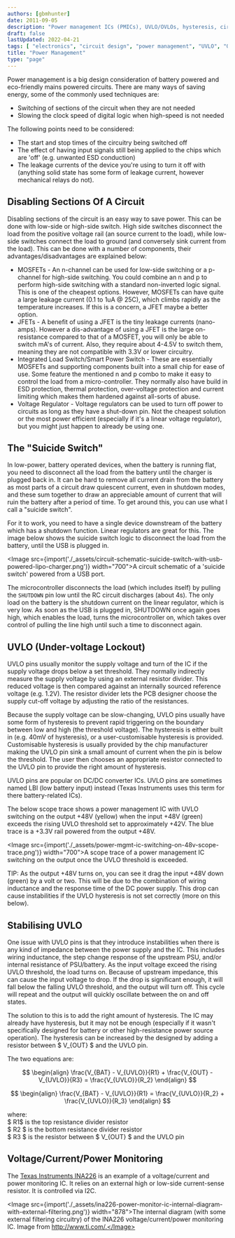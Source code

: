 ```yaml
---
authors: [gbmhunter]
date: 2011-09-05
description: "Power management ICs (PMICs), UVLO/OVLOs, hysteresis, circuit disabling, suicide switches and more info on power management."
draft: false
lastUpdated: 2022-04-21
tags: [ "electronics", "circuit design", "power management", "UVLO", "OVLO", "hysteresis", "oscillations", "ICs", "suicide switches", "power monitoring" ]
title: "Power Management"
type: "page"
---
```



Power management is a big design consideration of battery powered and eco-friendly mains powered circuits. There are many ways of saving energy, some of the commonly used techniques are:

* Switching of sections of the circuit when they are not needed
* Slowing the clock speed of digital logic when high-speed is not needed

The following points need to be considered:

* The start and stop times of the circuitry being switched off
* The effect of having input signals still being applied to the chips which are 'off' (e.g. unwanted ESD conduction)
* The leakage currents of the device you're using to turn it off with (anything solid state has some form of leakage current, however mechanical relays do not).

## Disabling Sections Of A Circuit

Disabling sections of the circuit is an easy way to save power. This can be done with  low-side or high-side switch. High side switches disconnect the load from the positive voltage rail (an source current to the load), while low-side switches connect the load to ground (and conversely sink current from the load). This can be done with a number of components, their advantages/disadvantages are explained below:

* MOSFETs - An n-channel can be used for low-side switching or a p-channel for high-side switching. You could combine an n and p to perform high-side switching with a standard non-inverted logic signal. This is one of the cheapest options. However, MOSFETs can have quite a large leakage current (0.1 to 1uA @ 25C), which climbs rapidly as the temperature increases. If this is a concern, a JFET maybe a better option.
* JFETs - A benefit of using a JFET is the tiny leakage currents (nano-amps). However a dis-advantage of using a JFET is the large on-resistance compared to that of a MOSFET, you will only be able to switch mA's of current. Also, they require about 4-4.5V to switch them, meaning they are not compatible with 3.3V or lower circuitry.
* Integrated Load Switch/Smart Power Switch - These are essentially MOSFETs and supporting components built into a small chip for ease of use. Some feature the mentioned n and p combo to make it easy to control the load from a micro-controller. They normally also have build in ESD protection, thermal protection, over-voltage protection and current limiting which makes them hardened against all-sorts of abuse.
* Voltage Regulator - Voltage regulators can be used to turn off power to circuits as long as they have a shut-down pin. Not the cheapest solution or the most power efficient (especially if it's a linear voltage regulator), but you might just happen to already be using one.

## The "Suicide Switch"

In low-power, battery operated devices, when the battery is running flat, you need to disconnect all the load from the battery until the charger is plugged back in. It can be hard to remove all current drain from the battery as most parts of a circuit draw quiescent current, even in shutdown modes, and these sum together to draw an appreciable amount of current that will ruin the battery after a period of time. To get around this, you can use what I call a "suicide switch".

For it to work, you need to have a single device downstream of the battery which has a shutdown function. Linear regulators are great for this. The image below shows the suicide switch logic to disconnect the load from the battery, until the USB is plugged in.

<Image src={import('./_assets/circuit-schematic-suicide-switch-with-usb-powered-lipo-charger.png')} width="700">A circuit schematic of a 'suicide switch' powered from a USB port.</Image>

The microcontroller disconnects the load (which includes itself) by pulling the `SHUTDOWN` pin low until the RC circuit discharges (about 4s). The only load on the battery is the shutdown current on the linear regulator, which is very low. As soon as the USB is plugged in, SHUTDOWN once again goes high, which enables the load, turns the microcontroller on, which takes over control of pulling the line high until such a time to disconnect again.

## UVLO (Under-voltage Lockout)

UVLO pins usually monitor the supply voltage and turn of the IC if the supply voltage drops below a set threshold. They normally indirectly measure the supply voltage by using an external resistor divider. This reduced voltage is then compared against an internally sourced reference voltage (e.g. 1.2V). The resistor divider lets the PCB designer choose the supply cut-off voltage by adjusting the ratio of the resistances.

Because the supply voltage can be slow-changing, UVLO pins usually have some form of hysteresis to prevent rapid triggering on the boundary between low and high (the threshold voltage). The hysteresis is either built in (e.g. 40mV of hysteresis), or a user-customisable hysteresis is provided. Customisable hysteresis is usually provided by the chip manufacturer making the UVLO pin sink a small amount of current when the pin is below the threshold. The user then chooses an appropriate resistor connected to the UVLO pin to provide the right amount of hysteresis.

UVLO pins are popular on DC/DC converter ICs. UVLO pins are sometimes named LBI (low battery input) instead (Texas Instruments uses this term for there battery-related ICs).

The below scope trace shows a power management IC with UVLO switching on the output +48V (yellow) when the input +48V (green) exceeds the rising UVLO threshold set to approximately +42V. The blue trace is a +3.3V rail powered from the output +48V.

<Image src={import('./_assets/power-mgmt-ic-switching-on-48v-scope-trace.png')} width="700">A scope trace of a power management IC switching on the output once the UVLO threshold is exceeded.</Image>

TIP: As the output +48V turns on, you can see it drag the input +48V down (green) by a volt or two. This will be due to the combination of wiring inductance and the response time of the DC power supply. This drop can cause instabilities if the UVLO hysteresis is not set correctly (more on this below).

## Stabilising UVLO

One issue with UVLO pins is that they introduce instabilities when there is any kind of impedance between the power supply and the IC. This includes wiring inductance, the step change response of the upstream PSU, and/or internal resistance of PSU/battery. As the input voltage exceed the rising UVLO threshold, the load turns on. Because of upstream impedance, this can cause the input voltage to drop. If the drop is significant enough, it will fall below the falling UVLO threshold, and the output will turn off. This cycle will repeat and the output will quickly oscillate between the on and off states.

The solution to this is to add the right amount of hysteresis. The IC may already have hysteresis, but it may not be enough (especially if it wasn't specifically designed for battery or other high-resistance power source operation). The hysteresis can be increased by the designed by adding a resistor between $ V_{OUT} $ and the UVLO pin.

The two equations are:

$$
\begin{align}
\frac{V_{BAT} - V_{UVLO}}{R1} + \frac{V_{OUT} - V_{UVLO}}{R3} = \frac{V_{UVLO}}{R_2}
\end{align}
$$

$$
\begin{align}
\frac{V_{BAT} - V_{UVLO}}{R1} = \frac{V_{UVLO}}{R_2} + \frac{V_{UVLO}}{R_3}
\end{align}
$$

<p className="centered">where:<br/>
$ R1$ is the top resistance divider resistor<br/>
$ R2 $ is the bottom resistance divider resistor<br/>
$ R3 $ is the resistor between $ V_{OUT} $ and the UVLO pin<br/></p>

## Voltage/Current/Power Monitoring

The [Texas Instruments INA226](http://www.ti.com/product/ina226) is an example of a voltage/current and power monitoring IC. It relies on an external high or low-side current-sense resistor. It is controlled via I2C. 

<Image src={import('./_assets/ina226-power-monitor-ic-internal-diagram-with-external-filtering.png')} width="878">The internal diagram (with some external filtering circuitry) of the INA226 voltage/current/power monitoring IC. Image from http://www.ti.com/.</Image>
